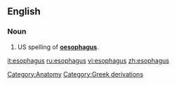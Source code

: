 ==English==

===Noun===
{{en-noun|esophag|i}}

#US spelling of '''[[oesophagus]]'''.

[[Category:Anatomy]]
[[Category:Greek derivations]]

[[it:esophagus]]
[[ru:esophagus]]
[[vi:esophagus]]
[[zh:esophagus]]